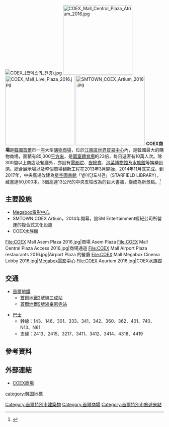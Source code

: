 [[File:COEX_(코엑스의_전경).jpg|thumb]]
[[File:COEX_Mall_Central_Plaza_Atrium_2016.jpg|220px]]
[[File:COEX_Mall_Live_Plaza_2016.jpg|220px]]
[[File:SMTOWN_COEX_Artium_2016.jpg|220px]]
'''COEX商場'''是[[韓國|韓國]][[首爾|首爾]]市一座大型[[購物商場|購物商場]]，位於[[江南區_(首爾)|江南區]][[世界貿易中心_(首爾)|世界貿易中心]]內，是韓國最大的購物商場，面積有85,000[[平方米|平方米]]，是[[蠶室體育場|蠶室體育場]]的23倍，每日遊客有10萬人次。除300間以上商店及餐廳外，亦設有[[電影院|電影院]]、[[夜總會|夜總會]]、[[泡菜博物館|泡菜博物館]]及[[水族館|水族館]]等娛樂設施。總合展示場以及整個商場翻新工程在2013年3月開始，2014年11月底完成。到2017年，中央廣場改建為[[星空圖書館|星空圖書館]]「별마당도서관」（STARFIELD LIBRARY），藏書達50,000本。3個高達13公尺的中央支柱改為的巨大書牆，變成為新景點。<ref>{{cite news|title=IG當紅！13公尺高書牆在首爾COEX MALL打卡超狂|url=http://fashion.ettoday.net/news/969366?t=IG%E7%95%B6%E7%B4%85%EF%BC%8113%E5%85%AC%E5%B0%BA%E9%AB%98%E6%9B%B8%E7%89%86%E5%9C%A8%E9%A6%96%E7%88%BECOEX+MALL%E6%89%93%E5%8D%A1%E8%B6%85%E7%8B%82|accessdate=2017-08-07|publisher=ETtoday|date=2017-07-19|archive-date=2017-08-16|archive-url=https://web.archive.org/web/20170816152636/http://fashion.ettoday.net/news/969366?t=IG%E7%95%B6%E7%B4%85%EF%BC%8113%E5%85%AC%E5%B0%BA%E9%AB%98%E6%9B%B8%E7%89%86%E5%9C%A8%E9%A6%96%E7%88%BECOEX+MALL%E6%89%93%E5%8D%A1%E8%B6%85%E7%8B%82|dead-url=no}}</ref>

== 主要設施 ==
*[[Megabox電影中心|Megabox電影中心]]
*SMTOWN COEX Artium，2014年開幕，設SM Entertainment經紀公司所營運的複合式文化設施
*COEX水族館

<gallery>
File:COEX Mall Asem Plaza 2016.jpg|商場 Asem Plaza
File:COEX Mall Central Plaza Access 2016.jpg|商場通道
File:COEX Mall Airport Plaza restaurants 2016.jpg|Airport Plaza 的餐廳
File:COEX Mall Megabox Cinema Lobby 2016.jpg|[[Megabox電影中心|Megabox電影中心]]
File:COEX Aqurium 2016.jpg|COEX水族館
</gallery>

== 交通 ==
* [[首爾地鐵|首爾地鐵]]
** [[首爾地鐵2號線|首爾地鐵2號線]][[三成站|三成站]]
** [[首爾地鐵9號線|首爾地鐵9號線]][[奉恩寺站|奉恩寺站]]

* [[巴士|巴士]]
** 幹線：143、146、301、333、341、342、360、362、401、740、N13、N61
** 支線：2413、2415、3217、3411、3412、3414、4318、4419

== 參考資料 ==
{{reflist}}

== 外部連結 ==
*[https://web.archive.org/web/20171004210032/https://www.starfield.co.kr/coexmall/main.do COEX商場]

[[Category:首爾特別市建築物|Category:首爾特別市建築物]]
[[Category:首爾商場|Category:首爾商場]]
[[Category:首爾特別市旅遊景點|Category:首爾特別市旅遊景點]]
[[category:韩国地標|category:韩国地標]]